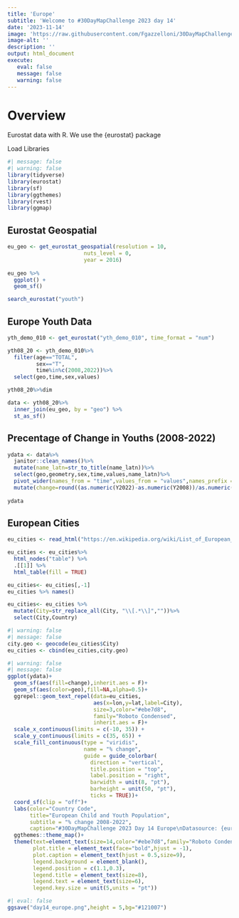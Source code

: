 ```yaml
---
title: 'Europe'
subtitle: 'Welcome to #30DayMapChallenge 2023 day 14'
date: '2023-11-14'
image: 'https://raw.githubusercontent.com/Fgazzelloni/30DayMapChallenge/master/2023/day14_europe/day14_europe.png'
image-alt: ''
description: ''
output: html_document
execute: 
   eval: false
   message: false
   warning: false
---
```



# Overview

Eurostat data with R. We use the {eurostat} package


Load Libraries
```r
#| message: false
#| warning: false
library(tidyverse)
library(eurostat)
library(sf)
library(ggthemes)
library(rvest)
library(ggmap)
```

## Eurostat Geospatial

```r
eu_geo <- get_eurostat_geospatial(resolution = 10, 
                        nuts_level = 0, 
                        year = 2016) 
  
eu_geo %>%
  ggplot() +
  geom_sf()
```
```r
search_eurostat("youth")
```
## Europe Youth Data

```r
yth_demo_010 <- get_eurostat("yth_demo_010", time_format = "num")
```

```r
yth08_20 <- yth_demo_010%>%
  filter(age=="TOTAL",
         sex=="T",
         time%in%c(2008,2022))%>%
  select(geo,time,sex,values)
```

```r
yth08_20%>%dim
```



```r
data <- yth08_20%>% 
  inner_join(eu_geo, by = "geo") %>% 
  st_as_sf()
```

## Precentage of Change in Youths (2008-2022)

```r
ydata <- data%>%
  janitor::clean_names()%>%
  mutate(name_latn=str_to_title(name_latn))%>%
  select(geo,geometry,sex,time,values,name_latn)%>%
  pivot_wider(names_from = "time",values_from = "values",names_prefix = "Y")%>%
  mutate(change=round((as.numeric(Y2022)-as.numeric(Y2008))/as.numeric(Y2008),3)) 
  
ydata
```

## European Cities

```r

eu_cities <- read_html("https://en.wikipedia.org/wiki/List_of_European_cities_by_population_within_city_limits")

eu_cities <- eu_cities%>%
  html_nodes("table") %>%
  .[[1]] %>%
  html_table(fill = TRUE)

eu_cities<- eu_cities[,-1]
eu_cities %>% names()
```



```r
eu_cities<- eu_cities %>% 
  mutate(City=str_replace_all(City, "\\[.*\\]",""))%>%
  select(City,Country)
```



```r
#| warning: false
#| message: false
city.geo <- geocode(eu_cities$City)
eu_cities <- cbind(eu_cities,city.geo)
```




```r
#| warning: false
#| message: false
ggplot(ydata)+
  geom_sf(aes(fill=change),inherit.aes = F)+
  geom_sf(aes(color=geo),fill=NA,alpha=0.5)+
  ggrepel::geom_text_repel(data=eu_cities,
                           aes(x=lon,y=lat,label=City),
                           size=3,color="#ebe7d8",
                           family="Roboto Condensed",
                           inherit.aes = F)+
  scale_x_continuous(limits = c(-10, 35)) +
  scale_y_continuous(limits = c(35, 65)) +
  scale_fill_continuous(type = "viridis",
                        name = "% change",
                        guide = guide_colorbar(
                          direction = "vertical", 
                          title.position = "top",
                          label.position = "right", 
                          barwidth = unit(8, "pt"),  
                          barheight = unit(50, "pt"), 
                          ticks = TRUE))+
  coord_sf(clip = "off")+
  labs(color="Country Code",
       title="European Child and Youth Population",
       subtitle = "% change 2008-2022",
       caption="#30DayMapChallenge 2023 Day 14 Europe\nDatasource: {eurostat} & Wikipedia | Map: @fgazzelloni")+
  ggthemes::theme_map()+
  theme(text=element_text(size=14,color="#ebe7d8",family="Roboto Condensed"),
        plot.title = element_text(face="bold",hjust = -1),
        plot.caption = element_text(hjust = 0.5,size=9),
        legend.background = element_blank(),
        legend.position = c(1.1,0.3),
        legend.title = element_text(size=8),
        legend.text = element_text(size=6),
        legend.key.size = unit(5,units = "pt"))
```


```r
#| eval: false
ggsave("day14_europe.png",height = 5,bg="#121007")
```

